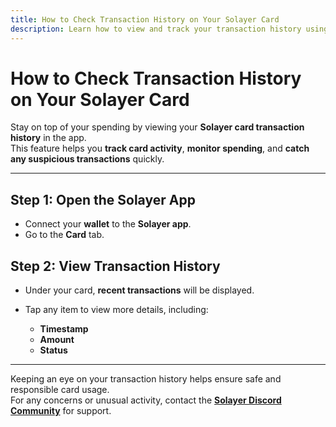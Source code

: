 ```yaml
---
title: How to Check Transaction History on Your Solayer Card
description: Learn how to view and track your transaction history using the Solayer app.
---
```


# How to Check Transaction History on Your Solayer Card

Stay on top of your spending by viewing your **Solayer card transaction history** in the app.  
This feature helps you **track card activity**, **monitor spending**, and **catch any suspicious transactions** quickly.

---

## Step 1: Open the Solayer App

- Connect your **wallet** to the **Solayer app**.  
- Go to the **Card** tab.

## Step 2: View Transaction History

- Under your card, **recent transactions** will be displayed.  
- Tap any item to view more details, including:

  - **Timestamp**  
  - **Amount**  
  - **Status**

---

Keeping an eye on your transaction history helps ensure safe and responsible card usage.  
For any concerns or unusual activity, contact the **[Solayer Discord Community](https://discord.gg/solayer)** for support.
